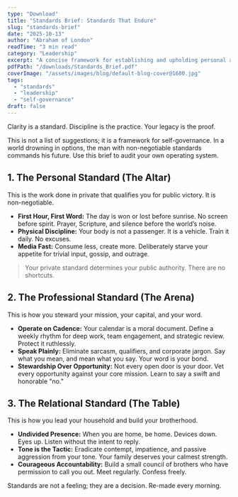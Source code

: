 ```yaml
---
type: "Download"
title: "Standards Brief: Standards That Endure"
slug: "standards-brief"
date: "2025-10-13"
author: "Abraham of London"
readTime: "3 min read"
category: "Leadership"
excerpt: "A concise framework for establishing and upholding personal and professional standards that endure under pressure."
pdfPath: "/downloads/Standards_Brief.pdf"
coverImage: "/assets/images/blog/default-blog-cover@1600.jpg"
tags:
  - "standards"
  - "leadership"
  - "self-governance"
draft: false
---
```


<PullLine>Clarity is a standard. Discipline is the practice. Your legacy is the proof.</PullLine>

This is not a list of suggestions; it is a framework for self-governance. In a world drowning in options, the man with non-negotiable standards commands his future. Use this brief to audit your own operating system.

<Rule />

## 1. The Personal Standard (The Altar)

This is the work done in private that qualifies you for public victory. It is non-negotiable.

* **First Hour, First Word:** The day is won or lost before sunrise. No screen before spirit. Prayer, Scripture, and silence before the world’s noise.
* **Physical Discipline:** Your body is not a passenger. It is a vehicle. Train it daily. No excuses.
* **Media Fast:** Consume less, create more. Deliberately starve your appetite for trivial input, gossip, and outrage.

> Your private standard determines your public authority. There are no shortcuts.

<Rule />

## 2. The Professional Standard (The Arena)

This is how you steward your mission, your capital, and your word.

* **Operate on Cadence:** Your calendar is a moral document. Define a weekly rhythm for deep work, team engagement, and strategic review. Protect it ruthlessly.
* **Speak Plainly:** Eliminate sarcasm, qualifiers, and corporate jargon. Say what you mean, and mean what you say. Your word is your bond.
* **Stewardship Over Opportunity:** Not every open door is your door. Vet every opportunity against your core mission. Learn to say a swift and honorable "no."

<Rule />

## 3. The Relational Standard (The Table)

This is how you lead your household and build your brotherhood.

* **Undivided Presence:** When you are home, be home. Devices down. Eyes up. Listen without the intent to reply.
* **Tone is the Tactic:** Eradicate contempt, impatience, and passive aggression from your tone. Your family deserves your calmest strength.
* **Courageous Accountability:** Build a small council of brothers who have permission to call you out. Meet regularly. Confess freely.

<PullLine subtle>
Standards are not a feeling; they are a decision. Re-made every morning.
</PullLine>

